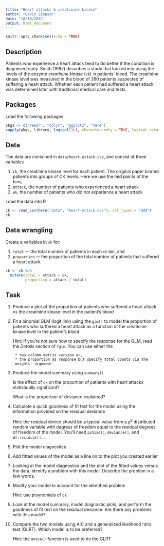 ```yaml
---
title: "Heart attacks & creatinine kinase"
author: "Gavin Simpson"
date: "10/10/2022"
output: html_document
---
```


```r
knitr::opts_chunk$set(echo = TRUE)
```

## Description

Patients who experience a heart attack tend to do better if the condition is diagnosed early. Smith (1967) describes a study that looked into using the levels of the enzyme *creatinine kinase* (`ck`) in patients' blood. The creatinine kinase level was measured in the blood of 360 patients suspected of suffering a heart attack. Whether each patient had suffered a heart attack was determined later with traditional medical care and tests.

## Packages

Load the following packages

```r
pkgs <- c("readr", "dplyr", "ggplot2", "here")
vapply(pkgs, library, logical(1L), character.only = TRUE, logical.return = TRUE)
```

## Data

The data are contained in `data/heart-attack.csv`, and consist of three variables

1. `ck`, the creatinine kinase level for each patient. The original paper binned patients into groups of CK levels. Here we use the mid points of the bins,
2. `attack`, the number of patients who experienced a heart attack
3. `ok`, the number of patients who did not experience a heart attack

Load the data into R

```r
ck <- read_csv(here("data", "heart-attack.csv"), col_types = "ddd")
ck
```

## Data wrangling

Create a variables in `ck` for:

1. `total` --- the total number of patients in each `ck` bin, and
2. `proportion` --- the proportion of the total number of patients that suffered a heart attack

```r
ck <- ck %>%
  mutate(total = attack + ok,
         proportion = attack / total)
```

## Task

1. Produce a plot of the proportion of patients who suffered a heart attack vs the creatinine kinase level in the patient's blood

2. Fit a binomial GLM (logit link) using the `glm()` to model the proportion of patients who suffered a heart attack as a function of the creatinine kinase level in the patient's blood

    Hint: If you're not sure how to specify the response for the GLM, read the *Details* section of `?glm`. You can use either the

        * two-column matrix version or,
        * the proportion as response but specify total counts via the `weights` argument

3. Produce the model summary using `summary()`

    Is the effect of `ck` on the proportion of patients with heart attacks statistically significant?
    
    What is the proportion of deviance explained?

4. Calculate a quick goodness of fit test for the model using the information provided on the residual deviance

    Hint: the residual device should be a typical value from a $\chi^2$ distributed random variable with degress of freedom equal to the residual degrees of freedom of the model. You'll need `pchisq()`, `deviance()`, and `df.residual()`&hellip;

5. Plot the model diagnostics

6. Add fitted values of the model as a line on to the plot you created earlier

7. Looking at the model diagnostics and the plot of the fitted values versus the data, identify a problem with this model. Describe the problem in a few words.

8. Modify your model to account for the identified problem

    Hint: use ploynomials of `ck`

9. Look at the model summary, model diagnostic plots, and perform the goodness of fit test on the residual deviance. Are there any problems with this model?

10. Compare the two models using AIC and a generalized likelihood ratio test (GLRT). Which model is to be preferred?

    Hint: the `anova()` function is used to do the GLRT
